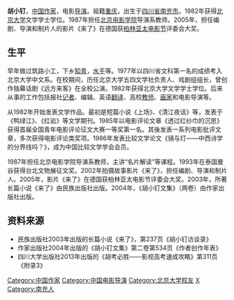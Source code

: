 {{multiple issues|
{{citation style|time=2013-10-22T10:38:13+00:00}}
{{citecheck|time=2013-10-22T10:38:13+00:00}}
{{blpsources|time=2013-10-22T10:38:13+00:00}}
}}
'''胡小钉'''{{bd}}，[[中国|中国]][[作家|作家]]，电影[[导演|导演]]。祖籍[[重庆|重庆]]，出生于[[四川省|四川省]][[南充市|南充市]]。1982年获得[[北京大学|北京大学]]文学学士学位。1987年担任[[北京电影学院|北京电影学院]]导演系教师。2005年，担任编剧、导演和制片人的影片《来了》在德国获[[柏林亚太电影节|柏林亚太电影节]]评委会大奖。

==生平==
早年做过筑路小工，下乡[[知青|知青]]，[[水手|水手]]等。1977年以四川省文科第一名的成绩考入北京大学中文系。在校期间，历任北京大学五四文学社负责人、戏剧组组长，曾创作独幕话剧《远方来客》在全校公演。1982年获得北京大学文学学士学位。后来从事的工作包括报社[[记者|记者]]、编辑、英语[[翻译|翻译]]、高校[[教师|教师]]、[[画家|画家]]和电影导演等。

从1982年开始发表文学作品。最初是短篇小说《上场》、《清江夜话》等，发表于《鸭绿江》、《红岩》等文学期刊。1985年以电影评论文章《透过红纱巾的沉思》获得首届全国青年电影评论征文大赛一等奖第一名。其後发表一系列电影批评文章，多次获得电影评论类奖项。1986年发表比较文学论文《镜与灯——中西诗学的分界线吗？》，成为中国比较文学学会会员。

1987年担任北京电影学院导演系教师，主讲“名片解读”等课程。1993年在泰国曼谷获得台北文物展征文奖。2002年拍摄故事影片《来了》，担任编剧、导演和制片人。2005年，影片《来了》在德国获柏林亚太电影节评委会大奖。2003年，所著长篇小说《来了》由民族出版社出版。2004年，《胡小钉文集》（两卷）由作家出版社出版。

==资料来源==
* 民族出版社2003年出版的长篇小说《来了》，第237页《胡小钉访谈录》
* 作家出版社2004年出版的《胡小钉文集》第二卷第534页《作者创作年表》
* 四川大学出版社2013年出版的《胡考必胜——影视高考速成攻略》第311页《附录3》

{{normdaten}}
{{DEFAULTSORT:Hu Xiaoding}}
[[Category:中国作家|Category:中国作家]]
[[Category:中国电影导演|Category:中国电影导演]]
[[Category:北京大学校友|Category:北京大学校友]]
[[Category:胡姓|X]]
[[Category:南充人|Category:南充人]]
